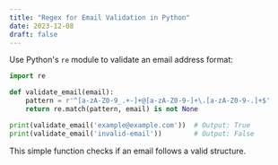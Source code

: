 ```yaml
---
title: "Regex for Email Validation in Python"
date: 2023-12-08
draft: false
---
```


Use Python's `re` module to validate an email address format:

```python
import re

def validate_email(email):
    pattern = r'^[a-zA-Z0-9_.+-]+@[a-zA-Z0-9-]+\.[a-zA-Z0-9-.]+$'
    return re.match(pattern, email) is not None

print(validate_email('example@example.com'))  # Output: True
print(validate_email('invalid-email'))        # Output: False
```

This simple function checks if an email follows a valid structure.
